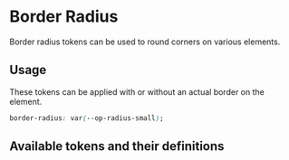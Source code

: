 
<Meta title="Tokens/Border/Border Radius" />

# Border Radius

Border radius tokens can be used to round corners on various elements.

## Usage

These tokens can be applied with or without an actual border on the element.

```css
border-radius: var(--op-radius-small);
```

## Available tokens and their definitions

<DesignTokenDocBlock categoryName="Border Radius" viewType="card" />
